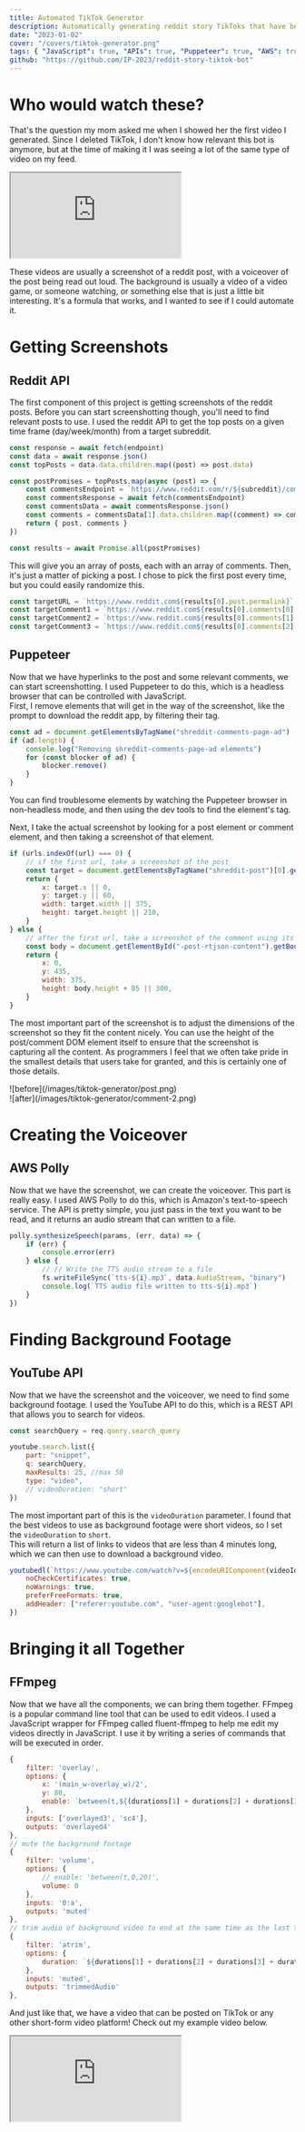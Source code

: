 ```yaml
---
title: Automated TikTok Generator
description: Automatically generating reddit story TikToks that have become so popular.  The app uses the reddit API to get popular posts, puppeteer to screenshot them, AWS Polly to create a TTS voiceover, YouTube API to find background footage, and YTDL-P to download the footage.  All these components are edited together using FFmpeg
date: "2023-01-02"
cover: "/covers/tiktok-generator.png"
tags: { "JavaScript": true, "APIs": true, "Puppeteer": true, "AWS": true, "FFmpeg": true }
github: "https://github.com/IP-2023/reddit-story-tiktok-bot"
---
```


# Who would watch these?

That's the question my mom asked me when I showed her the first video I generated. Since I deleted TikTok, I don't know how
relevant this bot is anymore, but at the time of making it I was seeing a lot of the same type of video on my feed.

<iframe
    src="https://www.youtube.com/embed/Y6xPVZGumCE"
    allow="accelerometer; autoplay; clipboard-write; encrypted-media; gyroscope; picture-in-picture"
    className="my-6 w-full h-[225px] md:w-[640px] md:h-[360px]"
></iframe>

These videos are usually a screenshot of a reddit post, with a voiceover of the post being read out loud. The background is usually a video of a video game, or someone watching, or something else
that is just a little bit interesting. It's a formula that works, and I wanted to see if I could automate it.

# Getting Screenshots

## Reddit API

The first component of this project is getting screenshots of the reddit posts. Before you can start screenshotting though, you'll need to find relevant
posts to use. I used the reddit API to get the top posts on a given time frame (day/week/month) from a target subreddit.

```javascript
const response = await fetch(endpoint)
const data = await response.json()
const topPosts = data.data.children.map((post) => post.data)

const postPromises = topPosts.map(async (post) => {
    const commentsEndpoint = `https://www.reddit.com/r/${subreddit}/comments/${post.id}.json`
    const commentsResponse = await fetch(commentsEndpoint)
    const commentsData = await commentsResponse.json()
    const comments = commentsData[1].data.children.map((comment) => comment.data)
    return { post, comments }
})

const results = await Promise.all(postPromises)
```

This will give you an array of posts, each with an array of comments. Then, it's just a matter of picking a post. I chose to pick the first post every time, but you could easily randomize this.

```javascript
const targetURL = `https://www.reddit.com${results[0].post.permalink}`
const targetComment1 = `https://www.reddit.com${results[0].comments[0].permalink}`
const targetComment2 = `https://www.reddit.com${results[0].comments[1].permalink}`
const targetComment3 = `https://www.reddit.com${results[0].comments[2].permalink}`
```

## Puppeteer

Now that we have hyperlinks to the post and some relevant comments, we can start screenshotting. I used Puppeteer to do this, which is a headless browser that can be controlled with JavaScript.  
First, I remove elements that will get in the way of the screenshot, like the prompt to download the reddit app, by filtering their tag.

```javascript
const ad = document.getElementsByTagName("shreddit-comments-page-ad")
if (ad.length) {
    console.log("Removing shreddit-comments-page-ad elements")
    for (const blocker of ad) {
        blocker.remove()
    }
}
```

You can find troublesome elements by watching the Puppeteer browser in non-headless mode, and then using the dev tools to find the element's tag.

Next, I take the actual screenshot by looking for a post element or comment element, and then taking a screenshot of that element.

```javascript
if (urls.indexOf(url) === 0) {
    // if the first url, take a screenshot of the post
    const target = document.getElementsByTagName("shreddit-post")[0].getBoundingClientRect()
    return {
        x: target.x || 0,
        y: target.y || 60,
        width: target.width || 375,
        height: target.height || 210,
    }
} else {
    // after the first url, take a screenshot of the comment using its body dimensions
    const body = document.getElementById("-post-rtjson-content").getBoundingClientRect()
    return {
        x: 0,
        y: 435,
        width: 375,
        height: body.height + 85 || 300,
    }
}
```

The most important part of the screenshot is to adjust the dimensions of the screenshot so they fit the content nicely. You can use the height of the post/comment DOM element itself
to ensure that the screenshot is capturing all the content. As programmers I feel that we often take pride in the smallest details that users take for granted, and this is certainly one of those details.

<div className="flex">
    <div className="w-1/2 p-0.5">![before](/images/tiktok-generator/post.png)</div>
    <div className="w-1/2 p-0.5">![after](/images/tiktok-generator/comment-2.png)</div>
</div>

# Creating the Voiceover

## AWS Polly

Now that we have the screenshot, we can create the voiceover. This part is really easy. I used AWS Polly to do this, which is Amazon's text-to-speech service. The API is pretty simple, you just pass in the text you want to be read, and it returns an audio stream
that can written to a file.

```javascript
polly.synthesizeSpeech(params, (err, data) => {
    if (err) {
        console.error(err)
    } else {
        // // Write the TTS audio stream to a file
        fs.writeFileSync(`tts-${i}.mp3`, data.AudioStream, "binary")
        console.log(`TTS audio file written to tts-${i}.mp3`)
    }
})
```

# Finding Background Footage

## YouTube API

Now that we have the screenshot and the voiceover, we need to find some background footage. I used the YouTube API to do this, which is a REST API that allows you to search for videos.

```javascript
const searchQuery = req.query.search_query

youtube.search.list({
    part: "snippet",
    q: searchQuery,
    maxResults: 25, //max 50
    type: "video",
    // videoDuration: "short"
})
```

The most important part of this is the `videoDuration` parameter. I found that the best videos to use as background footage were short videos, so I set the `videoDuration` to `short`.  
This will return a list of links to videos that are less than 4 minutes long, which we can then use to download a background video.

```javascript
youtubedl(`https://www.youtube.com/watch?v=${encodeURIComponent(videoId)}`, {
    noCheckCertificates: true,
    noWarnings: true,
    preferFreeFormats: true,
    addHeader: ["referer:youtube.com", "user-agent:googlebot"],
})
```

# Bringing it all Together

## FFmpeg

Now that we have all the components, we can bring them together. FFmpeg is a popular command line tool that can be used to edit videos. I used a JavaScript wrapper for FFmpeg called fluent-ffmpeg to
help me edit my videos directly in JavaScript. I use it by writing a series of commands that will be executed in order.

```javascript
{
    filter: 'overlay',
    options: {
        x: '(main_w-overlay_w)/2',
        y: 80,
        enable: `between(t,${(durations[1] + durations[2] + durations[3])},${(durations[1] + durations[2] + durations[3] + durations[4])})`
    },
    inputs: ['overlayed3', 'sc4'],
    outputs: 'overlayed4'
},
// mute the background footage
{
    filter: 'volume',
    options: {
        // enable: 'between(t,0,20)',
        volume: 0
    },
    inputs: '0:a',
    outputs: 'muted'
},
// trim audio of background video to end at the same time as the last tts audio file
{
    filter: 'atrim',
    options: {
        duration: `${durations[1] + durations[2] + durations[3] + durations[4]}`
    },
    inputs: 'muted',
    outputs: 'trimmedAudio'
},
```

And just like that, we have a video that can be posted on TikTok or any other short-form video platform! Check out my example video below.

<iframe
    src="https://www.youtube.com/embed/Y6xPVZGumCE"
    allow="accelerometer; autoplay; clipboard-write; encrypted-media; gyroscope; picture-in-picture"
    className="my-6 w-full h-[225px] md:w-[640px] md:h-[360px]"
></iframe>
